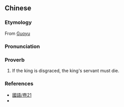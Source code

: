 ==Chinese==
{{zh-forms}}

===Etymology===
From [[w:Guoyu (book)|Guoyu]]

===Pronunciation===
{{zh-pron
|m=jūn辱chénsǐ
|cat=prov
}}

===Proverb===
{{zh-proverb}}

# {{lb|zh|literary}} If the king is disgraced, the king's servant must die.

===References===
* [[:zh:s:國語/卷21|國語/卷21]]
* {{cite-book
|last=Luo
|first=Guanzhong
|authorlink=w:Luo Guanzhong
|coauthors=
|year=
|title=[[s:Romance of the Three Kingdoms/Chapter 13#20|Romance of the Three Kingdoms/Chapter 13]]
|language=Mandarin/English
|publisher=
|location=
}}